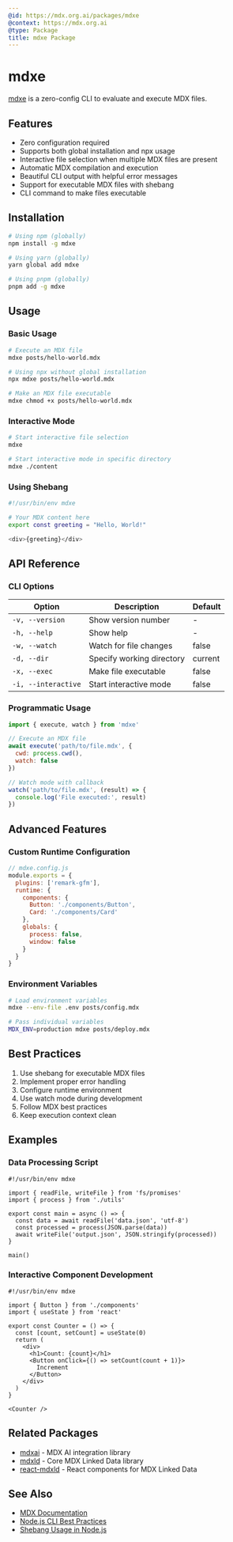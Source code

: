 ```yaml
---
@id: https://mdx.org.ai/packages/mdxe
@context: https://mdx.org.ai
@type: Package
title: mdxe Package
---
```


# mdxe

[mdxe](https://npmjs.com/mdxe) is a zero-config CLI to evaluate and execute MDX files.

## Features

- Zero configuration required
- Supports both global installation and npx usage
- Interactive file selection when multiple MDX files are present
- Automatic MDX compilation and execution
- Beautiful CLI output with helpful error messages
- Support for executable MDX files with shebang
- CLI command to make files executable

## Installation

```bash
# Using npm (globally)
npm install -g mdxe

# Using yarn (globally)
yarn global add mdxe

# Using pnpm (globally)
pnpm add -g mdxe
```

## Usage

### Basic Usage

```bash
# Execute an MDX file
mdxe posts/hello-world.mdx

# Using npx without global installation
npx mdxe posts/hello-world.mdx

# Make an MDX file executable
mdxe chmod +x posts/hello-world.mdx
```

### Interactive Mode

```bash
# Start interactive file selection
mdxe

# Start interactive mode in specific directory
mdxe ./content
```

### Using Shebang

```bash
#!/usr/bin/env mdxe

# Your MDX content here
export const greeting = "Hello, World!"

<div>{greeting}</div>
```

## API Reference

### CLI Options

| Option | Description | Default |
|--------|-------------|---------|
| `-v, --version` | Show version number | - |
| `-h, --help` | Show help | - |
| `-w, --watch` | Watch for file changes | false |
| `-d, --dir` | Specify working directory | current |
| `-x, --exec` | Make file executable | false |
| `-i, --interactive` | Start interactive mode | false |

### Programmatic Usage

```javascript
import { execute, watch } from 'mdxe'

// Execute an MDX file
await execute('path/to/file.mdx', {
  cwd: process.cwd(),
  watch: false
})

// Watch mode with callback
watch('path/to/file.mdx', (result) => {
  console.log('File executed:', result)
})
```

## Advanced Features

### Custom Runtime Configuration

```javascript
// mdxe.config.js
module.exports = {
  plugins: ['remark-gfm'],
  runtime: {
    components: {
      Button: './components/Button',
      Card: './components/Card'
    },
    globals: {
      process: false,
      window: false
    }
  }
}
```

### Environment Variables

```bash
# Load environment variables
mdxe --env-file .env posts/config.mdx

# Pass individual variables
MDX_ENV=production mdxe posts/deploy.mdx
```

## Best Practices

1. Use shebang for executable MDX files
2. Implement proper error handling
3. Configure runtime environment
4. Use watch mode during development
5. Follow MDX best practices
6. Keep execution context clean

## Examples

### Data Processing Script

```mdx
#!/usr/bin/env mdxe

import { readFile, writeFile } from 'fs/promises'
import { process } from './utils'

export const main = async () => {
  const data = await readFile('data.json', 'utf-8')
  const processed = process(JSON.parse(data))
  await writeFile('output.json', JSON.stringify(processed))
}

main()
```

### Interactive Component Development

```mdx
#!/usr/bin/env mdxe

import { Button } from './components'
import { useState } from 'react'

export const Counter = () => {
  const [count, setCount] = useState(0)
  return (
    <div>
      <h1>Count: {count}</h1>
      <Button onClick={() => setCount(count + 1)}>
        Increment
      </Button>
    </div>
  )
}

<Counter />
```

## Related Packages
- [mdxai](./mdxai) - MDX AI integration library
- [mdxld](./mdxld) - Core MDX Linked Data library
- [react-mdxld](./react-mdxld) - React components for MDX Linked Data

## See Also
- [MDX Documentation](https://mdxjs.com)
- [Node.js CLI Best Practices](https://github.com/lirantal/nodejs-cli-apps-best-practices)
- [Shebang Usage in Node.js](https://nodejs.org/api/cli.html#shebang)
